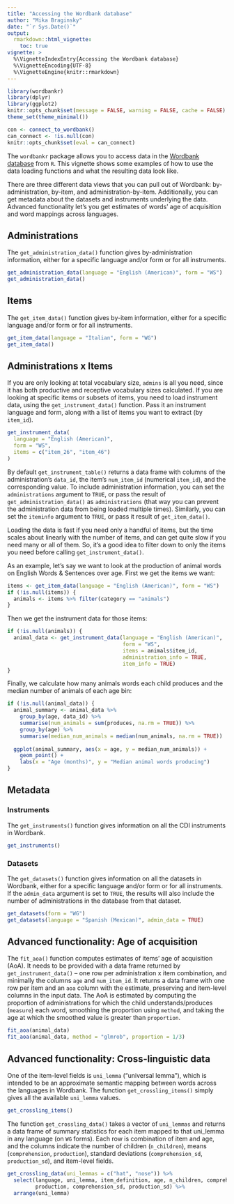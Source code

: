 ```yaml
---
title: "Accessing the Wordbank database"
author: "Mika Braginsky"
date: "`r Sys.Date()`"
output:
  rmarkdown::html_vignette:
    toc: true
vignette: >
  %\VignetteIndexEntry{Accessing the Wordbank database}
  %\VignetteEncoding{UTF-8}
  %\VignetteEngine{knitr::rmarkdown}
---
```


```r
library(wordbankr)
library(dplyr)
library(ggplot2)
knitr::opts_chunk$set(message = FALSE, warning = FALSE, cache = FALSE)
theme_set(theme_minimal())

con <- connect_to_wordbank()
can_connect <- !is.null(con)
knitr::opts_chunk$set(eval = can_connect)
```

The `wordbankr` package allows you to access data in the [Wordbank database](http://wordbank.stanford.edu/) from `R`. This vignette shows some examples of how to use the data loading functions and what the resulting data look like.

There are three different data views that you can pull out of Wordbank: by-administration, by-item, and administration-by-item. Additionally, you can get metadata about the datasets and instruments underlying the data. Advanced functionality let's you get estimates of words' age of acquisition and word mappings across languages.


## Administrations

The `get_administration_data()` function gives by-administration information, either for a specific language and/or form or for all instruments.
```r
get_administration_data(language = "English (American)", form = "WS")
get_administration_data()
```


## Items

The `get_item_data()` function gives by-item information, either for a specific language and/or form or for all instruments.
```r
get_item_data(language = "Italian", form = "WG")
get_item_data()
```


## Administrations x Items

If you are only looking at total vocabulary size, `admins` is all you need, since it has both productive and receptive vocabulary sizes calculated. If you are looking at specific items or subsets of items, you need to load instrument data, using the `get_instrument_data()` function. Pass it an instrument language and form, along with a list of items you want to extract (by `item_id`).
```r
get_instrument_data(
  language = "English (American)",
  form = "WS",
  items = c("item_26", "item_46")
)
```

By default `get_instrument_table()` returns a data frame with columns of the administration's `data_id`, the item's `num_item_id` (numerical `item_id`), and the corresponding value. To include administration information, you can set the `administrations` argument to `TRUE`, or pass the result of `get_administration_data()` as `administrations` (that way you can prevent the administration data from being loaded multiple times). Similarly, you can set the `iteminfo` argument to `TRUE`, or pass it result of `get_item_data()`.

Loading the data is fast if you need only a handful of items, but the time scales about linearly with the number of items, and can get quite slow if you need many or all of them. So, it's a good idea to filter down to only the items you need before calling `get_instrument_data()`.

As an example, let's say we want to look at the production of animal words on English Words & Sentences over age. First we get the items we want:
```r
items <- get_item_data(language = "English (American)", form = "WS")
if (!is.null(items)) {
  animals <- items %>% filter(category == "animals")
}
```

Then we get the instrument data for those items:
```r
if (!is.null(animals)) {
  animal_data <- get_instrument_data(language = "English (American)",
                                     form = "WS",
                                     items = animals$item_id,
                                     administration_info = TRUE,
                                     item_info = TRUE)
}
```

Finally, we calculate how many animals words each child produces and the median number of animals of each age bin:
```r
if (!is.null(animal_data)) {
  animal_summary <- animal_data %>%
    group_by(age, data_id) %>%
    summarise(num_animals = sum(produces, na.rm = TRUE)) %>%
    group_by(age) %>%
    summarise(median_num_animals = median(num_animals, na.rm = TRUE))
  
  ggplot(animal_summary, aes(x = age, y = median_num_animals)) +
    geom_point() +
    labs(x = "Age (months)", y = "Median animal words producing")
}
```


## Metadata

### Instruments

The `get_instruments()` function gives information on all the CDI instruments in Wordbank.
```r
get_instruments()
```


### Datasets

The `get_datasets()` function gives information on all the datasets in Wordbank, either for a specific language and/or form or for all instruments. If the `admin_data` argument is set to `TRUE`, the results will also include the number of administrations in the database from that dataset.
```r
get_datasets(form = "WG")
get_datasets(language = "Spanish (Mexican)", admin_data = TRUE)
```


## Advanced functionality: Age of acquisition

The `fit_aoa()` function computes estimates of items' age of acquisition (AoA). It needs to be provided with a data frame returned by `get_instrument_data()` -- one row per administration x item combination, and minimally the columns `age` and `num_item_id`. It returns a data frame with one row per item and an `aoa` column with the estimate, preserving and item-level columns in the input data. The AoA is estimated by computing the proportion of administrations for which the child understands/produces (`measure`) each word, smoothing the proportion using `method`, and taking the age at which the smoothed value is greater than `proportion`.
```r
fit_aoa(animal_data)
fit_aoa(animal_data, method = "glmrob", proportion = 1/3)
```


## Advanced functionality: Cross-linguistic data

One of the item-level fields is `uni_lemma` ("universal lemma"), which is intended to be an approximate semantic mapping between words across the languages in Wordbank. The function `get_crossling_items()` simply gives all the available `uni_lemma` values.
```r
get_crossling_items()
```

The function `get_crossling_data()` takes a vector of `uni_lemmas` and returns a data frame of summary statistics for each item mapped to that uni_lemma in any language (on `WG` forms). Each row is combination of item and age, and the columns indicate the number of children (`n_children`), means (`comprehension`, `production`), standard deviations (`comprehension_sd`, `production_sd`), and item-level fields.
```r
get_crossling_data(uni_lemmas = c("hat", "nose")) %>%
  select(language, uni_lemma, item_definition, age, n_children, comprehension,
         production, comprehension_sd, production_sd) %>%
  arrange(uni_lemma)
```
